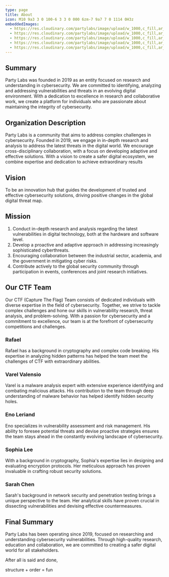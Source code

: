 ```yaml
---
type: page
title: About
icon: M10 9a3 3 0 100-6 3 3 0 000 6zm-7 9a7 7 0 1114 0H3z
embeddedImages:
  - https://res.cloudinary.com/partylabs/image/upload/w_1000,c_fill,ar_1:1,g_auto,r_max,bo_5px_solid_red,b_rgb:262c35/v1692073646/rafael.webp
  - https://res.cloudinary.com/partylabs/image/upload/w_1000,c_fill,ar_1:1,g_auto,r_max,bo_5px_solid_red,b_rgb:262c35/v1692073636/varel.jpg
  - https://res.cloudinary.com/partylabs/image/upload/w_1000,c_fill,ar_1:1,g_auto,r_max,bo_5px_solid_red,b_rgb:262c35/v1692073624/eno.webp
  - https://res.cloudinary.com/partylabs/image/upload/w_1000,c_fill,ar_1:1,g_auto,r_max,bo_5px_solid_red,b_rgb:262c35/v1692073608/shopia.jpg
  - https://res.cloudinary.com/partylabs/image/upload/w_1000,c_fill,ar_1:1,g_auto,r_max,bo_5px_solid_red,b_rgb:262c35/v1692073527/sarah.jpg
---
```



## Summary
Party Labs was founded in 2019 as an entity focused on research and understanding in cybersecurity. We are committed to identifying, analyzing and addressing vulnerabilities and threats in an evolving digital environment. With a dedication to excellence in research and collaborative work, we create a platform for individuals who are passionate about maintaining the integrity of cybersecurity.

## Organization Description
Party Labs is a community that aims to address complex challenges in cybersecurity. Founded in 2019, we engage in in-depth research and analysis to address the latest threats in the digital world. We encourage cross-disciplinary collaboration, with a focus on developing adaptive and effective solutions. With a vision to create a safer digital ecosystem, we combine expertise and dedication to achieve extraordinary results

## Vision
To be an innovation hub that guides the development of trusted and effective cybersecurity solutions, driving positive changes in the global digital threat map.

## Mission
1. Conduct in-depth research and analysis regarding the latest vulnerabilities in digital technology, both at the hardware and software level.
2. Develop a proactive and adaptive approach in addressing increasingly sophisticated cyberthreats.
3. Encouraging collaboration between the industrial sector, academia, and the government in mitigating cyber risks.
4. Contribute actively to the global security community through participation in events, conferences and joint research initiatives.

## Our CTF Team
Our CTF (Capture The Flag) Team consists of dedicated individuals with diverse expertise in the field of cybersecurity. Together, we strive to tackle complex challenges and hone our skills in vulnerability research, threat analysis, and problem-solving. With a passion for cybersecurity and a commitment to excellence, our team is at the forefront of cybersecurity competitions and challenges.

### Rafael
<GatsbyImage image={props.embedded.image1} alt="Rafael" />
Rafael has a background in cryptography and complex code breaking. His expertise in analyzing hidden patterns has helped the team meet the challenges of CTF with extraordinary abilities.

### Varel Valensio
<GatsbyImage image={props.embedded.image2} alt="Varel Valensio" />
Varel is a malware analysis expert with extensive experience identifying and combating malicious attacks. His contribution to the team through deep understanding of malware behavior has helped identify hidden security holes.

### Eno Leriand
<GatsbyImage image={props.embedded.image3} alt="Eno Leriand" />
Eno specializes in vulnerability assessment and risk management. His ability to foresee potential threats and devise proactive strategies ensures the team stays ahead in the constantly evolving landscape of cybersecurity.

### Sophia Lee
<GatsbyImage image={props.embedded.image4} alt="Sophia Lee" />
With a background in cryptography, Sophia's expertise lies in designing and evaluating encryption protocols. Her meticulous approach has proven invaluable in crafting robust security solutions.

### Sarah Chen
<GatsbyImage image={props.embedd.image5} alt="Sarah Chen" />
Sarah's background in network security and penetration testing brings a unique perspective to the team. Her analytical skills have proven crucial in dissecting vulnerabilities and devising effective countermeasures.

## Final Summary
Party Labs has been operating since 2019, focused on researching and understanding cybersecurity vulnerabilities. Through high-quality research, education and collaboration, we are committed to creating a safer digital world for all stakeholders.


<span>After all is said and done, </span>

<span className="text-primary">structure</span>
<span> + </span>
<span className="text-secondary">order</span>
<span> = </span>
<span className="text-tertiary"> fun</span>

